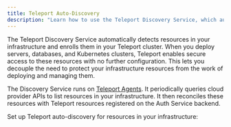 ```yaml
---
title: Teleport Auto-Discovery
description: "Learn how to use the Teleport Discovery Service, which automatically enrolls resources by query APIs"
---
```


The Teleport Discovery Service automatically detects resources in your
infrastructure and enrolls them in your Teleport cluster. When you deploy
servers, databases, and Kubernetes clusters, Teleport enables secure access to
these resources with no further configuration. This lets you decouple the need
to protect your infrastructure resources from the work of deploying and managing
them.

The Discovery Service runs on [Teleport Agents](../agents/introduction.mdx). It
periodically queries cloud provider APIs to list resources in your
infrastructure. It then reconciles these resources with Teleport resources
registered on the Auth Service backend.

Set up Teleport auto-discovery for resources in your infrastructure:

<DocCardList />
